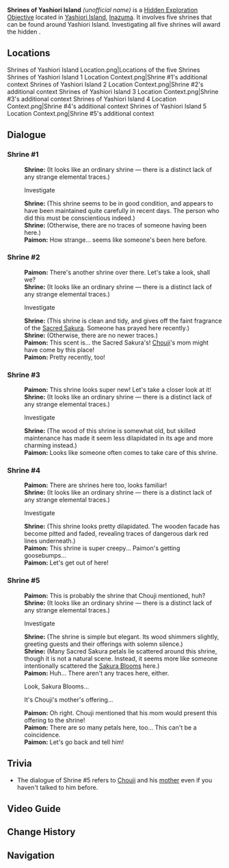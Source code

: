 {{Hidden Exploration Objectives Infobox
|image      = 
|type       = Unordered
|req        = [[Ritou Escape Plan]]
|region     = Inazuma
|area       = Yashiori Island
|loc        = [[Yashiori Island]]
|characters = Paimon;Traveler
}}
'''Shrines of Yashiori Island''' ''(unofficial name)'' is a [[Hidden Exploration Objective]] located in [[Yashiori Island]], [[Inazuma]]. It involves five shrines that can be found around Yashiori Island. Investigating all five shrines will award the hidden {{Achievement|Rise and Shrine}}.

==Locations==
<gallery>
Shrines of Yashiori Island Location.png|Locations of the five Shrines
Shrines of Yashiori Island 1 Location Context.png|Shrine #1's additional context
Shrines of Yashiori Island 2 Location Context.png|Shrine #2's additional context
Shrines of Yashiori Island 3 Location Context.png|Shrine #3's additional context
Shrines of Yashiori Island 4 Location Context.png|Shrine #4's additional context
Shrines of Yashiori Island 5 Location Context.png|Shrine #5's additional context
</gallery>

==Dialogue==
===Shrine #1===
{{Dialogue Start}}
:'''Shrine:''' (It looks like an ordinary shrine &mdash; there is a distinct lack of any strange elemental traces.)
:{{DIcon}} Investigate
:'''Shrine:''' (This shrine seems to be in good condition, and appears to have been maintained quite carefully in recent days. The person who did this must be conscientious indeed.)
:'''Shrine:''' (Otherwise, there are no traces of someone having been here.)
:'''Paimon:''' How strange... seems like someone's been here before.

===Shrine #2===
:'''Paimon:''' There's another shrine over there. Let's take a look, shall we?
:'''Shrine:''' (It looks like an ordinary shrine &mdash; there is a distinct lack of any strange elemental traces.)
:{{DIcon}} Investigate
:'''Shrine:''' (This shrine is clean and tidy, and gives off the faint fragrance of the [[Sacred Sakura]]. Someone has prayed here recently.)
:'''Shrine:''' (Otherwise, there are no newer traces.)
:'''Paimon:''' This scent is... the Sacred Sakura's! [[Chouji]]'s mom might have come by this place!
:'''Paimon:''' Pretty recently, too!

===Shrine #3===
:'''Paimon:''' This shrine looks super new! Let's take a closer look at it!
:'''Shrine:''' (It looks like an ordinary shrine &mdash; there is a distinct lack of any strange elemental traces.)
:{{DIcon}} Investigate
:'''Shrine:''' (The wood of this shrine is somewhat old, but skilled maintenance has made it seem less dilapidated in its age and more charming instead.)
:'''Paimon:''' Looks like someone often comes to take care of this shrine.

===Shrine #4===
:'''Paimon:''' There are shrines here too, looks familiar!
:'''Shrine:''' (It looks like an ordinary shrine &mdash; there is a distinct lack of any strange elemental traces.)
:{{DIcon}} Investigate
:'''Shrine:''' (This shrine looks pretty dilapidated. The wooden facade has become pitted and faded, revealing traces of dangerous dark red lines underneath.)
:'''Paimon:''' This shrine is super creepy... Paimon's getting goosebumps...
:'''Paimon:''' Let's get out of here!

===Shrine #5===
:'''Paimon:''' This is probably the shrine that Chouji mentioned, huh?
:'''Shrine:''' (It looks like an ordinary shrine &mdash; there is a distinct lack of any strange elemental traces.)
:{{DIcon}} Investigate
:'''Shrine:''' (The shrine is simple but elegant. Its wood shimmers slightly, greeting guests and their offerings with solemn silence.)
:'''Shrine:''' (Many Sacred Sakura petals lie scattered around this shrine, though it is not a natural scene. Instead, it seems more like someone intentionally scattered the [[Sakura Bloom]]s here.)
:'''Paimon:''' Huh... There aren't any traces here, either.
:{{DIcon}} Look, Sakura Blooms...
:{{DIcon}} It's Chouji's mother's offering...
:'''Paimon:''' Oh right. Chouji mentioned that his mom would present this offering to the shrine!
:'''Paimon:''' There are so many petals here, too... This can't be a coincidence.
:'''Paimon:''' Let's go back and tell him!
{{Dialogue End}}

==Trivia==
* The dialogue of Shrine #5 refers to [[Chouji]] and his [[Chouji's Mother|mother]] even if you haven't talked to him before.

==Video Guide==
{{EVT
|video1   = https://youtu.be/ryYi1i6FwB0
|caption1 = Full Guide
}}

==Change History==
{{Change History|2.0}}

==Navigation==
{{Hidden Exploration Objective Navbox|Unordered}}